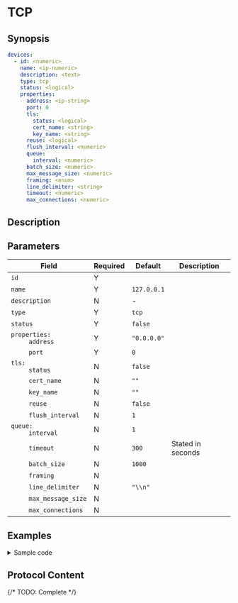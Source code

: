 # TCP

## Synopsis

```yaml
devices:
  - id: <numeric>
    name: <ip-numeric>
    description: <text>
    type: tcp
    status: <logical>
    properties:
      address: <ip-string>
      port: 0
      tls:
        status: <logical>
        cert_name: <string>
        key_name: <string>
      reuse: <logical>
      flush_interval: <numeric>
      queue:
        interval: <numeric>
      batch_size: <numeric>
      max_message_size: <numeric>
      framing: <enum>
      line_delimiter: <string>
      timeout: <numeric>
      max_connections: <numeric>
```

## Description

## Parameters

|Field|Required|Default|Description|
|---|---|---|---|
|`id`|Y|||
|`name`|Y|`127.0.0.1`||
|`description`|N|-||
|`type`|Y|`tcp`||
|`status`|Y|`false`||
|<dt>`properties:`</dt><dd>`address`</dd>|Y|`"0.0.0.0"`||
|<dd>`port`</dd>|Y|`0`||
|<dd><dt>`tls:`</dt><dd>`status`</dd></dd>|N|`false`||
|<dd><dd>`cert_name`</dd></dd>|N|`""`||
|<dd><dd>`key_name`</dd></dd>|N|`""`||
|<dd>`reuse`</dd>|N|`false`||
|<dd>`flush_interval`</dd>|N|`1`||
|<dd><dt>`queue:`</dt><dd>`interval`</dd></dd>|N|`1`||
|<dd>`timeout`</dd>|N|`300`|Stated in seconds|
|<dd>`batch_size`</dd>|N|`1000`||
|<dd>`framing`</dd>|N|||
|<dd>`line_delimiter`</dd>|N|`"\\n"`||
|<dd>`max_message_size`</dd>|N|||
|<dd>`max_connections`</dd>|N|||

## Examples

<details>
<summary>Sample code</summary>

The YAML file is as follows:

```yaml
devices:
  - id: 324236543
    name: 127.0.0.1
    description: tcp
    type: tcp
    status: false
    properties:
      address: "0.0.0.0"
      port: 0
      tls:
        status: false
        cert_name: ""
        key_name: ""
      reuse: false
      flush_interval: 1
      queue:
        interval: 1
      batch_size: 1000
      max_message_size: 20971520
      framing: "delimiter"
      line_delimiter: "\\n"
      timeout: 300
      max_connections: 10000
```
</details>

## Protocol Content

{/* TODO: Complete */}